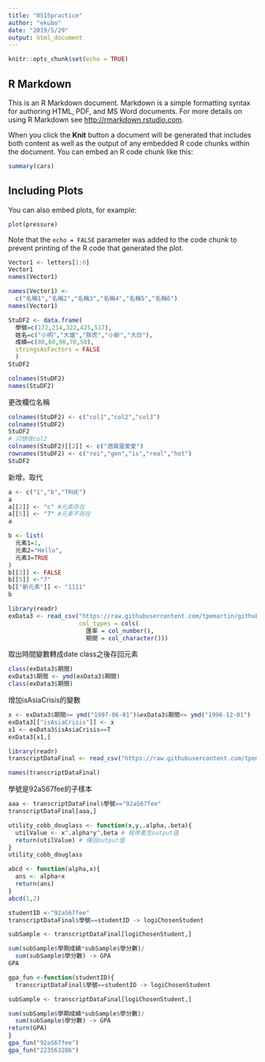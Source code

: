 ```yaml
---
title: "0515practice"
author: "ekubo"
date: "2019/5/29"
output: html_document
---
```


```r
knitr::opts_chunk$set(echo = TRUE)
```

## R Markdown

This is an R Markdown document. Markdown is a simple formatting syntax for authoring HTML, PDF, and MS Word documents. For more details on using R Markdown see <http://rmarkdown.rstudio.com>.

When you click the **Knit** button a document will be generated that includes both content as well as the output of any embedded R code chunks within the document. You can embed an R code chunk like this:

```r
summary(cars)
```

## Including Plots

You can also embed plots, for example:

```r
plot(pressure)
```

Note that the `echo = FALSE` parameter was added to the code chunk to prevent printing of the R code that generated the plot.
```r
Vector1 <- letters[1:6]
Vector1
names(Vector1)
```
```r
names(Vector1) <-
  c("名稱1","名稱2","名稱3","名稱4","名稱5","名稱6")
names(Vector1)
```
```r
StuDF2 <- data.frame(
  學號=c(172,214,322,425,517),
  姓名=c("小明","大雄","胖虎","小新","大白"),
  成績=c(80,60,90,70,50),
  stringsAsFactors = FALSE
  )
StuDF2 
```
```r
colnames(StuDF2)
names(StuDF2)
```

更改欄位名稱
```r
colnames(StuDF2) <- c("col1","col2","col3")
colnames(StuDF2)
StuDF2
# 只想改col2
colnames(StuDF2)[[2]] <- c("酒窩靈愛愛")
rownames(StuDF2) <- c("rei","gen","is","real","hot")
StuDF2
```
新增，取代
```r
a <- c("1","b","TRUE")
a
a[[2]] <- "c" #元素存在
a[[5]] <- "7" #元素不存在
a
```
```r
b <- list(
  元素1=1,
  元素2="Hello",
  元素3=TRUE
)
b[[3]] <- FALSE
b[[5]] <-"7"
b[["新元素"]] <- "1111"
b
```
```r
library(readr)
exData3 <- read_csv("https://raw.githubusercontent.com/tpemartin/github-data/master/exData3.csv",
                    col_types = cols(
                      匯率 = col_number(),
                      期間 = col_character()))
```

取出時間變數轉成date class之後存回元素
```r
class(exData3$期間)
exData3$期間 <- ymd(exData3$期間)
class(exData3$期間)
```
增加isAsiaCrisis的變數
```r
x <- exData3$期間>= ymd("1997-06-01")&exData3$期間<= ymd("1998-12-01")
exData3[["isAsiaCrisis"]] <- x
x1 <- exData3$isAsiaCrisis==T
exData3[x1,]

```
```r
library(readr)
transcriptDataFinal <- read_csv("https://raw.githubusercontent.com/tpemartin/github-data/master/transcriptDataFinal.csv")
```
```r
names(transcriptDataFinal)
```
學號是92aS67fee的子樣本
```r
aaa <- transcriptDataFinal$學號=="92aS67fee"
transcriptDataFinal[aaa,]
```

```r
utility_cobb_douglass <- function(x,y,.alpha,.beta){
  utilValue <- x^.alpha*y^.beta # 程序產生output值
  return(utilValue) # 傳回output值
}
utility_cobb_douglass 
```

```r
abcd <- function(alpha,x){
  ans <- alpha+x
  return(ans)
}
abcd(1,2)
```
```r
studentID <-"92aS67fee" 
transcriptDataFinal$學號==studentID -> logiChosenStudent

subSample <- transcriptDataFinal[logiChosenStudent,]

sum(subSample$學期成績*subSample$學分數)/
  sum(subSample$學分數) -> GPA
GPA
```

```r
gpa_fun <-function(studentID){
  transcriptDataFinal$學號==studentID -> logiChosenStudent

subSample <- transcriptDataFinal[logiChosenStudent,]

sum(subSample$學期成績*subSample$學分數)/
  sum(subSample$學分數) -> GPA
return(GPA)
}
gpa_fun("92aS67fee")
gpa_fun("223S63286")
```

